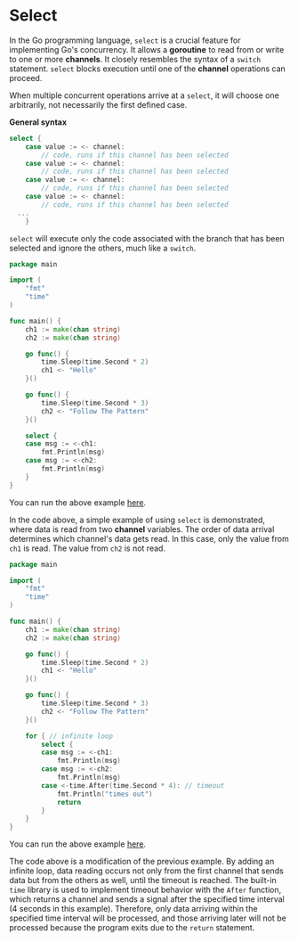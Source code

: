 # Select

In the Go programming language, `select` is a crucial feature for implementing Go's concurrency. It allows a **goroutine** to read from or write to one or more **channels**. It closely resembles the syntax of a `switch` statement. `select` blocks execution until one of the **channel** operations can proceed.

When multiple concurrent operations arrive at a `select`, it will choose one arbitrarily, not necessarily the first defined case.

**General syntax**
```go copy
select {
	case value := <- channel:
		// code, runs if this channel has been selected
	case value := <- channel:
		// code, runs if this channel has been selected
	case value := <- channel:
		// code, runs if this channel has been selected
	case value := <- channel:
		// code, runs if this channel has been selected
  ...
	}
```

`select` will execute only the code associated with the branch that has been selected and ignore the others, much like a `switch`.

```go copy
package main

import (
	"fmt"
	"time"
)

func main() {
	ch1 := make(chan string)
	ch2 := make(chan string)

	go func() {
		time.Sleep(time.Second * 2)
		ch1 <- "Hello"
	}()

	go func() {
		time.Sleep(time.Second * 3)
		ch2 <- "Follow The Pattern"
	}()

	select {
	case msg := <-ch1:
		fmt.Println(msg)
	case msg := <-ch2:
		fmt.Println(msg)
	}
}
```

You can run the above example [here](https://goplay.followthepattern.net/snippet/yGILApNn-6Z?v=goprev).

In the code above, a simple example of using `select` is demonstrated, where data is read from two **channel** variables. The order of data arrival determines which channel's data gets read. In this case, only the value from `ch1` is read. The value from `ch2` is not read.

```go copy
package main

import (
	"fmt"
	"time"
)

func main() {
	ch1 := make(chan string)
	ch2 := make(chan string)

	go func() {
		time.Sleep(time.Second * 2)
		ch1 <- "Hello"
	}()

	go func() {
		time.Sleep(time.Second * 3)
		ch2 <- "Follow The Pattern"
	}()

	for { // infinite loop
		select {
		case msg := <-ch1:
			fmt.Println(msg)
		case msg := <-ch2:
			fmt.Println(msg)
		case <-time.After(time.Second * 4): // timeout
			fmt.Println("times out")
			return
		}
	}
}
```

You can run the above example [here](https://goplay.followthepattern.net/snippet/zGmMJrntAof?v=goprev).

The code above is a modification of the previous example. By adding an infinite loop, data reading occurs not only from the first channel that sends data but from the others as well, until the timeout is reached. The built-in `time` library is used to implement timeout behavior with the `After` function, which returns a channel and sends a signal after the specified time interval (4 seconds in this example). Therefore, only data arriving within the specified time interval will be processed, and those arriving later will not be processed because the program exits due to the `return` statement.